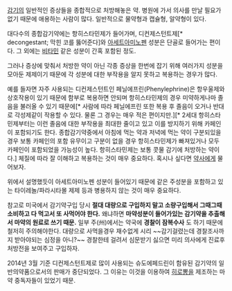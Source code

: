[[감기]]의 일반적인 증상들을 종합적으로 처방해놓은 약. 병원에 가서 의사를 만날 필요가 없기 때문에 애용하는 사람이 많다. 일반적으로 물약형과 캡슐형, 알약형이 있다.

대다수의 종합감기약에는 항히스타민제가 들어가며, 디컨제스턴트제[* decongestant; 막힌 코를 뚫어준다]와 [[아세트아미노펜]] 성분은 단골로 들어가는 편이다. 그 외에는 [[비타민]] 같은 성분이 간혹 포함된 정도.

그러나 증상에 맞춰서 처방한 약이 아닌 각종 증상을 한번에 잡기 위해 여러가지 성분을 모아둔 제제이기 때문에 각 성분에 대한 부작용을 알지 못하고 복용하는 경우가 많다. 

예를 들자면 자주 사용되는 디컨제스턴트인 페닐에프린(Phenylephrine)은 항우울제와 상호작용이 있기 때문에 함부로 복용하면 안되며 항히스타민제의 경우 미약하게나마 졸음을 불러올 수 있기 때문에[* 사람에 따라 페닐에프린 또한 복용 후 졸음이 오거나 반대로 각성제같이 작용할 수 있다. 물론 그 경우는 매우 적은 편이지만.][* 2세대 항히스타민제부터는 이런 졸음에 대한 부작용을 최대한 줄이고 있고 이를 방지하기 위해 카페인이 포함되기도 한다. 종합감기약중에서 아침에 먹는 약과 저녁에 먹는 약이 구분되있을 경우 보통 카페인의 포함 유무이고 구분이 없을 경우 항히스타민제가 빠져있거나 모두 카페인이 포함되었을 가능성이 높다. 항히스타민제는 보통 콧물 감기에 처방하는 약이다.]  체질에 따라 잘 이해하고 복용하는 것이 매우 중요하다. 혹시나 싶다면 [[약사]]에게 물어보자.

위에서 설명했듯이 아세트아미노펜 성분이 들어있기 때문에 같은 주성분을 포함하고 있는 타이레놀/파라시타몰 제제 등과 병용하지 않는 것이 매우 중요하다. 

참고로 미국에서 감기약구입 당시  '''절대 대량으로 구입하지 말고 소량구입해서 그때그때 소비하고 다 먹고서 또 사먹어야 한다.''' 왜냐하면 '''마약성분이 들어가있는 감기약을 추출해서 마약의 원료로 쓰기 때문.''' 일부 주(州)에서는 약국에 ''' 경찰이 잠복수사 ''' 도 하기 때문에 철저히 주의해야한다. 대량으로 사먹을경우 재수없게 시리 ~~감기걸렸는데 경찰조사까지 받아야되는 심정을 아니?~~ 경찰한테 걸려서 심문받기 싫으면 미리 의사에게 진료후 처방전을 보여주고 구입하자. 

2014년 3월 기준 디컨제스턴트제로 많이 사용되는 슈도에페드린이 함유된 감기약의 일반의약품으로서의 판매가 중단되었다. 그 이유는 이것을 이용하여 [[히로뽕]]을 제조하는 마약 중독자들이 있었기 때문.
